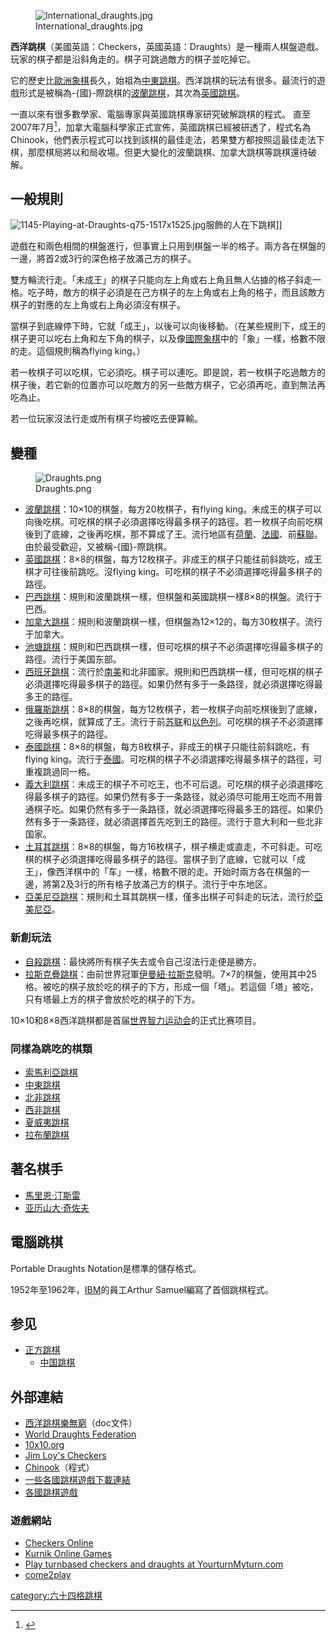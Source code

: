 {{noteTA
|T=zh:西洋跳棋;zh-cn:国际跳棋;
|1=zh:西洋跳棋;zh-cn:国际跳棋;
|2=zh-cn:国际跳棋;zh-hk:國際跳棋;zh-tw:西洋棋;
|3=zh-cn:程序;zh-hk:程序;zh-tw:程式;
|4=zh-hans:象;zh-hk:象;zh-tw:主教;
|5=zh-hans:车;zh-hk:車;zh-tw:城堡;
}}
[[File:International_draughts.jpg|thumb]]

'''西洋跳棋'''（美國英語：Checkers，英國英語：Draughts）是一種兩人棋盤遊戲。玩家的棋子都是沿斜角走的。棋子可跳過敵方的棋子並吃掉它。

它的歷史比[[西洋棋|歐洲象棋]]長久，始祖為[[中東跳棋|中東跳棋]]。西洋跳棋的玩法有很多。最流行的遊戲形式是被稱為-{國}-際跳棋的[[波蘭跳棋|波蘭跳棋]]，其次為[[英國跳棋|英國跳棋]]。

一直以來有很多數學家、電腦專家與英國跳棋專家研究破解跳棋的程式。 直至2007年7月<ref name="icgajournal">{{cite journal |citeseerx = 10.1.1.154.255 |title=Game over: Black to play and draw in checkers |first=Jonathan |last=Schaeffer |journal=ICGA Journal |volume=30 |issue=4 |pages=187–197 |year=2007}}</ref>，加拿大電腦科學家正式宣佈，英國跳棋已經被研透了，程式名為Chinook，他們表示程式可以找到該棋的最佳走法，若果雙方都按照這最佳走法下棋，那麼棋局將以和局收場。但更大變化的波蘭跳棋、加拿大跳棋等跳棋還待破解。

==一般規則==
[[File:1145-Playing-at-Draughts-q75-1517x1525.jpg|thumb]]服飾的人在下跳棋]]

遊戲在和兩色相間的棋盤進行，但事實上只用到棋盤一半的格子。兩方各在棋盤的一邊，將首2或3行的深色格子放滿己方的棋子。

雙方輪流行走。「未成王」的棋子只能向左上角或右上角且無人佔據的格子斜走一格。吃子時，敵方的棋子必須是在己方棋子的左上角或右上角的格子，而且該敵方棋子的對應的左上角或右上角必須沒有棋子。

當棋子到底線停下時，它就「成王」，以後可以向後移動。（在某些規則下，成王的棋子更可以吃右上角和左下角的棋子，以及像[[國際象棋|國際象棋]]中的「象」一樣，格數不限的走。這個規則稱為flying king。）

若一枚棋子可以吃棋，它必須吃。棋子可以連吃。即是說，若一枚棋子吃過敵方的棋子後，若它新的位置亦可以吃敵方的另一些敵方棋子，它必須再吃，直到無法再吃為止。

若一位玩家沒法行走或所有棋子均被吃去便算輸。

==變種==
[[File:Draughts.png|thumb]]

* [[波蘭跳棋|波蘭跳棋]]：10×10的棋盤，每方20枚棋子，有flying king。未成王的棋子可以向後吃棋。可吃棋的棋子必須選擇吃得最多棋子的路徑。若一枚棋子向前吃棋後到了底線，之後再吃棋，那不算成了王。流行地區有[[荷蘭|荷蘭]]、[[法國|法國]]、前[[蘇聯|蘇聯]]。由於最受歡迎，又被稱-{國}-際跳棋。
* [[英國跳棋|英國跳棋]]：8×8的棋盤，每方12枚棋子。非成王的棋子只能往前斜跳吃，成王棋才可往後前跳吃。沒flying king。可吃棋的棋子不必須選擇吃得最多棋子的路徑。
* [[巴西跳棋|巴西跳棋]]：規則和波蘭跳棋一樣，但棋盤和英國跳棋一樣8×8的棋盤。流行于巴西。
* [[加拿大跳棋|加拿大跳棋]]：規則和波蘭跳棋一樣，但棋盤為12×12的，每方30枚棋子。流行于加拿大。
* [[池塘跳棋|池塘跳棋]]：規則和巴西跳棋一樣，但可吃棋的棋子不必須選擇吃得最多棋子的路徑。流行于美国东部。
* [[西班牙跳棋|西班牙跳棋]]：流行於[[南美|南美]]和北非國家。規則和巴西跳棋一樣，但可吃棋的棋子必須選擇吃得最多棋子的路徑。如果仍然有多于一条路径，就必須選擇吃得最多王的路徑。
* [[俄羅斯跳棋|俄羅斯跳棋]]：8×8的棋盤，每方12枚棋子，若一枚棋子向前吃棋後到了底線，之後再吃棋，就算成了王。流行于前[[苏联|苏联]]和[[以色列|以色列]]。可吃棋的棋子不必須選擇吃得最多棋子的路徑。
* [[泰國跳棋|泰國跳棋]]：8×8的棋盤，每方8枚棋子，非成王的棋子只能往前斜跳吃，有flying king。流行于[[泰國|泰國]]。可吃棋的棋子不必須選擇吃得最多棋子的路徑，可重複跳過同一格。
* [[義大利跳棋|義大利跳棋]]：未成王的棋子不可吃王，也不可后退。可吃棋的棋子必須選擇吃得最多棋子的路徑。如果仍然有多于一条路径，就必須尽可能用王吃而不用普通棋子吃。如果仍然有多于一条路径，就必須選擇吃得最多王的路徑。如果仍然有多于一条路径，就必須選擇首先吃到王的路徑。流行于意大利和一些北非国家。
* [[土耳其跳棋|土耳其跳棋]]：8×8的棋盤，每方16枚棋子，棋子横走或直走，不可斜走。可吃棋的棋子必須選擇吃得最多棋子的路徑。當棋子到了底線，它就可以「成王」，像西洋棋中的「车」一樣，格數不限的走。开始时兩方各在棋盤的一邊，將第2及3行的所有格子放滿己方的棋子。流行于中东地区。
* [[亞美尼亞跳棋|亞美尼亞跳棋]]：規則和土耳其跳棋一樣，僅多出棋子可斜走的玩法，流行於[[亞美尼亞|亞美尼亞]]。

===新創玩法===
* [[自殺跳棋|自殺跳棋]]：最快將所有棋子失去或令自己沒法行走便是勝方。
* [[拉斯克疊跳棋|拉斯克疊跳棋]]：由前世界冠軍[[伊曼紐·拉斯克|伊曼紐·拉斯克]]發明。7×7的棋盤，使用其中25格。被吃的棋子放於吃的棋子的下方，形成一個「塔」。若這個「塔」被吃，只有塔最上方的棋子會放於吃的棋子的下方。


10×10和8×8西洋跳棋都是首届[[世界智力运动会|世界智力运动会]]的正式比赛项目。

===同樣為跳吃的棋類===
* [[索馬利亞跳棋|索馬利亞跳棋]]
* [[中東跳棋|中東跳棋]]
* [[北非跳棋|北非跳棋]]
* [[西非跳棋|西非跳棋]]
* [[夏威夷跳棋|夏威夷跳棋]]
* [[拉布蘭跳棋|拉布蘭跳棋]]

==著名棋手==

*[[馬里恩·汀斯雷|馬里恩·汀斯雷]]
*[[亚历山大·奇佐夫|亚历山大·奇佐夫]]

==電腦跳棋==
Portable Draughts Notation是標準的儲存格式。

1952年至1962年，[[IBM|IBM]]的員工Arthur Samuel編寫了首個跳棋程式。

== 参见 ==
* [[正方跳棋|正方跳棋]]
** [[中国跳棋|中国跳棋]]

==外部連結==
{{Commonscat|Draughts}}

* [https://web.archive.org/web/20070929082942/http://public.bdfzgz.net/class/cz200317/word/44.doc 西洋跳棋樂無窮]（doc文件）
* [http://www.fmjd.org World Draughts Federation] {{Wayback|url=http://www.fmjd.org/ |date=20201127015738 }}
* [http://www.10x10.dse.nl/ 10x10.org] {{Wayback|url=http://www.10x10.dse.nl/ |date=20210224230544 }}
* [https://web.archive.org/web/20080509103646/http://www.jimloy.com/checkers/checkers.htm Jim Loy's Checkers]
* [https://web.archive.org/web/20040930164251/http://www.cs.ualberta.ca/~chinook/ Chinook]（程式）
* [https://web.archive.org/web/20110830093015/http://alemanni.pagesperso-orange.fr/downloads2.html 一些各國跳棋遊戲下載連結]
* [http://www.checkersland.com/download/checkersland.exe 各國跳棋遊戲]{{Wayback|url=http://www.checkersland.com/download/checkersland.exe |date=20110912071053 }}
===遊戲網站===
*[http://www.checkers.ws/ Checkers Online] {{Wayback|url=http://www.checkers.ws/ |date=20210421101916 }}
*[http://www.kurnik.org/intl/en/draughts/ Kurnik Online Games] {{Wayback|url=http://www.kurnik.org/intl/en/draughts/ |date=20081012153946 }}
*[http://www.yourturnmyturn.com/ Play turnbased checkers and draughts at YourturnMyturn.com] {{Wayback|url=http://www.yourturnmyturn.com/ |date=20210502113237 }}
*[http://www.come2play.com/ come2play] {{Wayback|url=http://www.come2play.com/ |date=20210502183129 }}
[[category:六十四格跳棋|category:六十四格跳棋]]
{{authority control}}